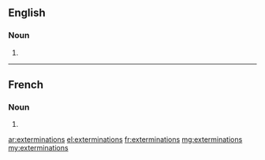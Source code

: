 ==English==

===Noun===
{{head|en}}

# {{plural of|extermination}}

----

==French==

===Noun===
{{head|fr|g=f-p}}

# {{plural of|extermination|lang=fr}}

[[ar:exterminations]]
[[el:exterminations]]
[[fr:exterminations]]
[[mg:exterminations]]
[[my:exterminations]]
